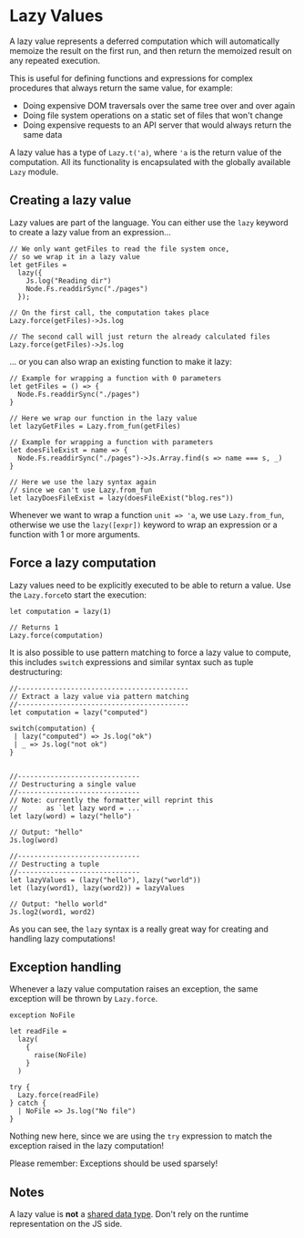 # Lazy Values

A lazy value represents a deferred computation which will automatically memoize the result on the first run, and then return the memoized result on any repeated execution.

This is useful for defining functions and expressions for complex procedures that always return the same value, for example:

- Doing expensive DOM traversals over the same tree over and over again
- Doing file system operations on a static set of files that won't change
- Doing expensive requests to an API server that would always return the same data

A lazy value has a type of `Lazy.t('a)`, where `'a` is the return value of the computation. All its functionality is encapsulated with the globally available `Lazy` module.

## Creating a lazy value

Lazy values are part of the language. You can either use the `lazy` keyword to create a lazy value from an expression...

```res example
// We only want getFiles to read the file system once,
// so we wrap it in a lazy value
let getFiles =
  lazy({
    Js.log("Reading dir")
    Node.Fs.readdirSync("./pages")
  });

// On the first call, the computation takes place
Lazy.force(getFiles)->Js.log

// The second call will just return the already calculated files
Lazy.force(getFiles)->Js.log
```

... or you can also wrap an existing function to make it lazy:

```res example
// Example for wrapping a function with 0 parameters
let getFiles = () => {
  Node.Fs.readdirSync("./pages")
}

// Here we wrap our function in the lazy value
let lazyGetFiles = Lazy.from_fun(getFiles)
```

```res example
// Example for wrapping a function with parameters
let doesFileExist = name => {
  Node.Fs.readdirSync("./pages")->Js.Array.find(s => name === s, _)
}

// Here we use the lazy syntax again
// since we can't use Lazy.from_fun
let lazyDoesFileExist = lazy(doesFileExist("blog.res"))
```

Whenever we want to wrap a function `unit => 'a`, we use `Lazy.from_fun`, otherwise we use the `lazy([expr])` keyword to wrap an expression or a function with 1 or more arguments.

## Force a lazy computation

Lazy values need to be explicitly executed to be able to return a value. Use the `Lazy.force`to start the execution:

```res example
let computation = lazy(1)

// Returns 1
Lazy.force(computation)
```

It is also possible to use pattern matching to force a lazy value to compute, this includes `switch` expressions and similar syntax such as tuple destructuring:

```res example
//------------------------------------------
// Extract a lazy value via pattern matching
//------------------------------------------
let computation = lazy("computed")

switch(computation) {
 | lazy("computed") => Js.log("ok")
 | _ => Js.log("not ok")
}


//------------------------------
// Destructuring a single value
//------------------------------
// Note: currently the formatter will reprint this
//       as `let lazy word = ...`
let lazy(word) = lazy("hello")

// Output: "hello"
Js.log(word)

//------------------------------
// Destructing a tuple
//------------------------------
let lazyValues = (lazy("hello"), lazy("world"))
let (lazy(word1), lazy(word2)) = lazyValues

// Output: "hello world"
Js.log2(word1, word2)
```

As you can see, the `lazy` syntax is a really great way for creating and handling lazy computations!

## Exception handling

Whenever a lazy value computation raises an exception, the same exception will be thrown by `Lazy.force`.

```res example
exception NoFile

let readFile =
  lazy(
    {
      raise(NoFile)
    }
  )

try {
  Lazy.force(readFile)
} catch {
  | NoFile => Js.log("No file")
}
```

Nothing new here, since we are using the `try` expression to match the exception raised in the lazy computation!

Please remember: Exceptions should be used sparsely!

## Notes

A lazy value is **not** a [shared data type](shared-data-types.md). Don't rely on the runtime  representation on the JS side.

